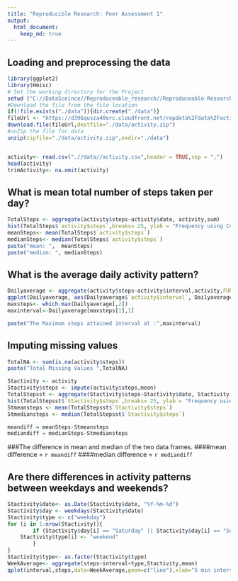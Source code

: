 ```yaml
---
title: "Reproducible Research: Peer Assessment 1"
output: 
  html_document:
    keep_md: true
---
```



## Loading and preprocessing the data
```r
library(ggplot2)
library(Hmisc)
# Set the working directory for the Project
setwd ("C://DataSceince//Reproduceable_research//Reproduceable-Research-CourseProject1//data//RepData_PeerAssessment1")
#Download the file from the file location
if(!file.exists("./data")){dir.create("./data")}
fileUrl <- "https://d396qusza40orc.cloudfront.net/repdata%2Fdata%2Factivity.zip"
download.file(fileUrl,destfile="./data/activity.zip")
#unZip the file for data
unzip(zipfile="./data/activity.zip",exdir="./data")


activity<- read.csv(".//data//activity.csv",header = TRUE,sep = ",")
head(activity)
trimActivity<- na.omit(activity)
```

## What is mean total number of steps taken per day?
```r
TotalSteps <- aggregate(activity$steps~activity$date, activity,sum)
hist(TotalSteps$`activity$steps`,breaks= 25, ylab = "Frequency using Count", xlab = "TotalSteps",col="lightgreen")
meanSteps<- mean(TotalSteps$`activity$steps`)
medianSteps<- median(TotalSteps$`activity$steps`)
paste("mean: ",  meanSteps)
paste("median: ", medianSteps)
```


## What is the average daily activity pattern?
```r
Dailyaverage <- aggregate(activity$steps~activity$interval,activity,FUN=mean)
ggplot(Dailyaverage, aes(Dailyaverage$`activity$interval`, Dailyaverage$`activity$steps`)) +geom_line(color="blue") + ylab("Daily Views")
maxsteps<- which.max(Dailyaverage[,2])
maxinterval<-Dailyaverage[maxsteps[1],1]

paste("The Maximum steps attained interval at :",maxinterval)

```



## Imputing missing values
```r
TotalNA <- sum(is.na(activity$steps))
paste("Total Missing Values ",TotalNA)
```

```r
Stactivity <- activity
Stactivity$steps <- impute(activity$steps,mean)
TotalStepsst <- aggregate(Stactivity$steps~Stactivity$date, Stactivity,sum)
hist(TotalStepsst$`Stactivity$steps`,breaks= 25, ylab = "Frequency using Count", xlab = "TotalSteps",col="steel blue")
Stmeansteps <- mean(TotalStepsst$`Stactivity$steps`)
Stmediansteps <- median(TotalStepsst$`Stactivity$steps`)

meandiff = meanSteps-Stmeansteps
mediandiff = medianSteps-Stmediansteps 
```
###The difference in mean and median of the two data frames. 
####mean difference = `r meandiff `
####median difference = `r mediandiff `

## Are there differences in activity patterns between weekdays and weekends?
```r
Stactivity$date<- as.Date(Stactivity$date, "%Y-%m-%d")
Stactivity$day <- weekdays(Stactivity$date)
Stactivity$type <- c("weekday")
for (i in 1:nrow(Stactivity)){
        if (Stactivity$day[i] == "Saturday" || Stactivity$day[i] == "Sunday"){
    Stactivity$type[i] <- "weekend"
        }
}
Stactivity$type<- as.factor(Stactivity$type)
WeekAverage<- aggregate(steps~interval+type,Stactivity,mean)
qplot(interval,steps,data=WeekAverage,geom=c("line"),xlab="5 min intervals",ylab="steps mean", main="")+facet_wrap(~type,ncol=1)+geom_line(color="blue")

```

